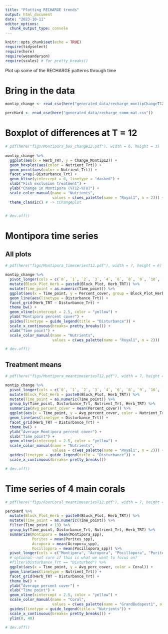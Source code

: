 ```yaml
---
title: "Plotting RECHARGE trends"
output: html_document
date: "2023-10-11"
editor_options: 
  chunk_output_type: console
---
```


```r
knitr::opts_chunk$set(echo = TRUE)
require(tidyselect)
require(here)
require(wesanderson)
require(scales) # for pretty_breaks()
```

Plot up some of the RECHARGE patterns through time

# Bring in the data

```r
montip_change <- read_csv(here("generated_data/recharge_montipChangeT12.csv"))

percHard <- read_csv(here("generated_data/recharge_comm_mat.csv"))
```


# Boxplot of differences at T = 12

```r
# pdf(here("figs/Montipora_box_change12.pdf"), width = 6, height = 3)
    
montip_change %>% 
  ggplot(aes(x = Herb_TRT, y = Change_Montip12)) +
  geom_boxplot(aes(color = Nutrient_Trt)) +
  geom_point(aes(color = Nutrient_Trt)) +
  facet_wrap(~Disturbance_Trt) +
  geom_hline(yintercept = 0, linetype = "dashed") +
  xlab("Fish exclusion treatment") +
  ylab("Change in Montipora (%T12-%T0)") +
  scale_color_manual(name = "Nutrients",
                     values = c(wes_palette(name = "Royal1", n = 2))) +
  theme_classic() # -> tChangeplot


# dev.off()

```

# Montipora time series

## All plots

```r
# pdf(here("figs/Montipora_timeseriesT12.pdf"), width = 7, height = 6)

montip_change %>% 
  pivot_longer(cols = c(`0`, `1`, `2`, `3`, `4`, `6`, `8`, `9`, `10`, `11`, `12`), values_to = "Percent_cover", names_to = "Time_point") %>%
  mutate(Block_Plot_Herb = paste0(Block_Plot, Herb_TRT)) %>% 
  mutate(Time_point = as.numeric(Time_point)) %>% 
  ggplot(aes(x = Time_point, y = Percent_cover, group = Block_Plot_Herb, color = Nutrient_Trt)) + 
  geom_line(aes(linetype = Disturbance_Trt)) +
  facet_grid(Herb_TRT ~ Disturbance_Trt) +
  theme_bw() +
  geom_vline(xintercept = 2.5, color = "yellow") +
  ylab("Montipora percent cover") +
  guides(linetype = guide_legend(title = "Disturbance")) +
  scale_x_continuous(breaks= pretty_breaks()) +
  xlab("Time point") +
  scale_color_manual(name = "Nutrients",
                     values = c(wes_palette(name = "Royal1", n = 2)))

# dev.off()
```

## Treatment means

```r
# pdf(here("figs/Montipora_meantimeseriesT12.pdf"), width = 7, height = 6)

montip_change %>% 
  pivot_longer(cols = c(`0`, `1`, `2`, `3`, `4`, `6`, `8`, `9`, `10`, `11`, `12`), values_to = "Percent_cover", names_to = "Time_point") %>%
  mutate(Block_Plot_Herb = paste0(Block_Plot, Herb_TRT)) %>% 
  mutate(Time_point = as.numeric(Time_point)) %>% 
  group_by(Time_point, Disturbance_Trt, Nutrient_Trt, Herb_TRT) %>% 
  summarize(Avg_percent_cover = mean(Percent_cover)) %>% 
  ggplot(aes(x = Time_point, y = Avg_percent_cover, color = Nutrient_Trt)) + 
  geom_line(aes(linetype = Disturbance_Trt)) +
  facet_grid(Herb_TRT ~ Disturbance_Trt) +
  theme_bw() +
  ylab("Average Montipora percent cover") +
  xlab("Time point") +
  geom_vline(xintercept = 2.5, color = "yellow") +
  scale_color_manual(name = "Nutrients",
                     values = c(wes_palette(name = "Royal1", n = 2))) +
  guides(linetype = guide_legend(title = "Disturbance")) +
  scale_x_continuous(breaks= pretty_breaks())

# dev.off()
```

# Time series of 4 main corals

```r
# pdf(here("figs/FourCoral_meantimeseriesT12.pdf"), width = 7, height = 6)

percHard %>%
  mutate(Block_Plot_Herb = paste0(Block_Plot, Herb_TRT)) %>% 
  mutate(Time_point = as.numeric(Time_point)) %>% 
  filter(Time_point < 13) %>% 
  group_by(Time_point, Disturbance_Trt, Nutrient_Trt, Herb_TRT) %>% 
  summarize(Montipora = mean(Montipora_spp),
            Porites = mean(Porites_spp),
            Acropora = mean(Acropora_spp),
            Pocillopora = mean(Pocillopora_spp)) %>% 
  pivot_longer(cols = c("Montipora", "Acropora", "Pocillopora", "Porites"), names_to = "Coral", values_to = "Avg_perc_cover") %>% 
  # optional--not sure if this is what we want to focus on?
  #filter(Disturbance_Trt == "Disturbed") %>% 
  ggplot(aes(x = Time_point, y = Avg_perc_cover, color = Coral)) + 
  geom_line(aes(linetype = Nutrient_Trt)) +
  facet_grid(Herb_TRT ~ Disturbance_Trt) +
  theme_bw() +
  ylab("Average percent cover") +
  xlab("Time point") +
  geom_vline(xintercept = 2.5, color = "yellow") +
  scale_color_manual(name = "Coral",
                     values = c(wes_palette(name = "GrandBudapest1", n = 4))) +
  guides(linetype = guide_legend(title = "Nutrients")) +
  scale_x_continuous(breaks= pretty_breaks()) +
  ylim(0, 40)
  
# dev.off()
```




